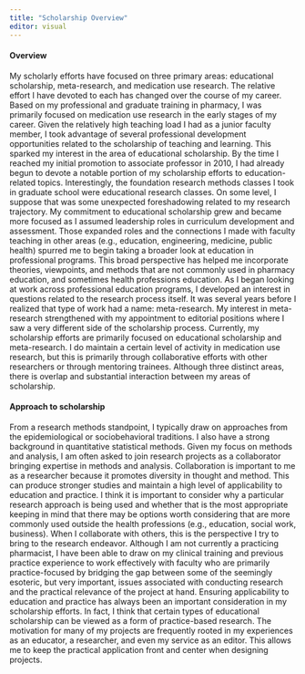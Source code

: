 ```yaml
---
title: "Scholarship Overview"
editor: visual
---
```


#### Overview

My scholarly efforts have focused on three primary areas: educational scholarship, meta-research, and medication use research. The relative effort I have devoted to each has changed over the course of my career. Based on my professional and graduate training in pharmacy, I was primarily focused on medication use research in the early stages of my career. Given the relatively high teaching load I had as a junior faculty member, I took advantage of several professional development opportunities related to the scholarship of teaching and learning. This sparked my interest in the area of educational scholarship. By the time I reached my initial promotion to associate professor in 2010, I had already begun to devote a notable portion of my scholarship efforts to education-related topics. Interestingly, the foundation research methods classes I took in graduate school were educational research classes. On some level, I suppose that was some unexpected foreshadowing related to my research trajectory. My commitment to educational scholarship grew and became more focused as I assumed leadership roles in curriculum development and assessment. Those expanded roles and the connections I made with faculty teaching in other areas (e.g., education, engineering, medicine, public health) spurred me to begin taking a broader look at education in professional programs. This broad perspective has helped me incorporate theories, viewpoints, and methods that are not commonly used in pharmacy education, and sometimes health professions education. As I began looking at work across professional education programs, I developed an interest in questions related to the research process itself. It was several years before I realized that type of work had a name: meta-research. My interest in meta-research strengthened with my appointment to editorial positions where I saw a very different side of the scholarship process. Currently, my scholarship efforts are primarily focused on educational scholarship and meta-research. I do maintain a certain level of activity in medication use research, but this is primarily through collaborative efforts with other researchers or through mentoring trainees. Although three distinct areas, there is overlap and substantial interaction between my areas of scholarship.


#### Approach to scholarship

From a research methods standpoint, I typically draw on approaches from the epidemiological or sociobehavioral
traditions. I also have a strong background in quantitative statistical methods. Given my focus on methods and analysis, I am often asked to join research projects as a collaborator bringing expertise in methods and analysis.
Collaboration is important to me as a researcher because it promotes diversity in thought and method. This can produce stronger studies and maintain a high level of applicability to education and practice. I think it is important to consider why a particular research approach is being used and whether that is the most appropriate keeping in mind that there may be options worth considering that are more commonly used outside the health professions (e.g., education, social work, business). When I collaborate with others, this is the perspective I try to bring to the research endeavor. Although I am not currently a practicing pharmacist, I have been able to draw on my clinical training and previous practice experience to work effectively with faculty who are primarily practice-focused by bridging the gap between some of the seemingly esoteric, but very important, issues associated with conducting research and the practical relevance of the project at hand. Ensuring applicability to education and practice has always been an important consideration in my scholarship efforts. In fact, I think that certain types of educational scholarship can be viewed as a form of practice-based research. The motivation for many of my projects are frequently rooted in my experiences as an educator, a researcher, and even my service as an editor. This allows me to keep the practical application front and center when designing projects.
